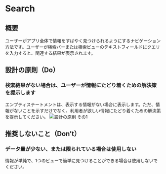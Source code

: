 
<Meta title="Search" of={SearchStories} />

# Search

<Canvas>
  <Story of={Component} />
</Canvas>

<Controls of={Component} />

## 概要

ユーザーがアプリ全体で情報をすばやく見つけられるようにするナビゲーション方法です。ユーザーが検索バーまたは検索ビューのテキストフィールドにクエリを入力すると、関連する結果が表示されます。

## 設計の原則（Do）

### 検索結果がない場合は、ユーザーが情報にたどり着くための解決策を提示します

エンプティステートメントは、表示する情報がない場合に表示します。ただ、情報がないことを示すだけでなく、利用者が欲しい情報にたどり着くための解決策を提示してください。
![設計の原則 その1](/storybook/images/search_01.jpg)

## 推奨しないこと（Don’t）

### データ量が少ない、または限られている場合は使用しない

情報が単純で、1つのビューで簡単に見つけることができる場合は使用しないでください。

